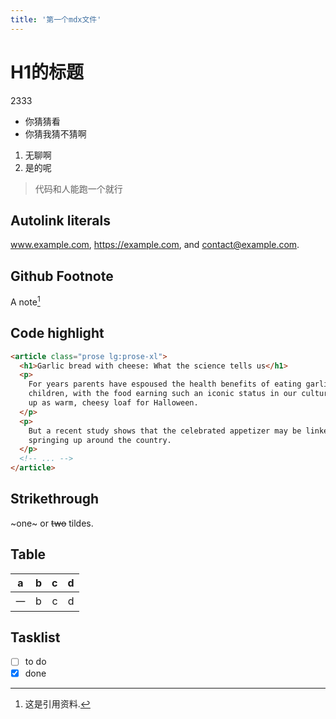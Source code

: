 ```yaml
---
title: '第一个mdx文件'
---
```


# H1的标题

2333

- 你猜猜看
- 你猜我猜不猜啊

1. 无聊啊
1. 是的呢

> 代码和人能跑一个就行

## Autolink literals

www.example.com, https://example.com, and contact@example.com.

## Github Footnote

A note[^1]

[^1]: 这是引用资料.

## Code highlight

```html
<article class="prose lg:prose-xl">
  <h1>Garlic bread with cheese: What the science tells us</h1>
  <p>
    For years parents have espoused the health benefits of eating garlic bread with cheese to their
    children, with the food earning such an iconic status in our culture that kids will often dress
    up as warm, cheesy loaf for Halloween.
  </p>
  <p>
    But a recent study shows that the celebrated appetizer may be linked to a series of rabies cases
    springing up around the country.
  </p>
  <!-- ... -->
</article>
```

## Strikethrough

~one~ or ~~two~~ tildes.

## Table

| a | b  |  c |  d  |
| - | :- | -: | :-: |
| 一 | b  |  c |  d  |

## Tasklist

* [ ] to do
* [x] done
